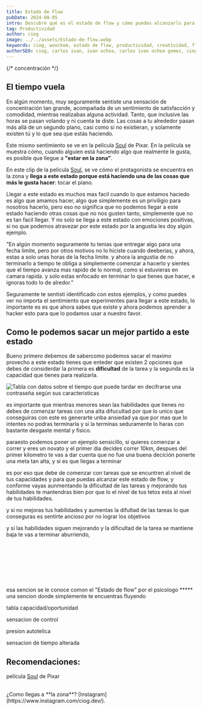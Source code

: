 ```yaml
---
title: Estado de Flow
pubDate: 2024-08-05
intro: Descubre qué es el estado de flow y cómo puedes alcanzarlo para ser mejor en tu productividad y creatividad.
tag: Productividad
author: ciog
image: ../../assets/Estado-de-flow.webp
keywords: ciog, woockom, estado de flow, productividad, creatividad, flujo, trabajo, concentración, motivación, desempeño, rendimiento, culiacán
authorSEO: ciog, carlos ivan, ivan ochoa, carlos ivan ochoa gomez, ciog.dev
---
```







{/* concentración  */}

## El tiempo vuela


En algún momento, muy seguramente sentiste una sensación de concentración tan grande, acompañada de un sentimiento de satisfacción y comodidad, 
mientras realizabas alguna actividad. Tanto, que inclusive las horas se pasan volando y ni cuenta te diste. Las cosas a tu alrededor pasan más allá de un segundo plano, 
casi como si no existieran, y solamente existen tú y lo que sea que estás haciendo.


Este mismo sentimiento se ve en la película 
<a href="https://www.disneyplus.com/es-419/browse/entity-02a00d44-4607-4866-862f-9d260a8dbdca" target="_blank">Soul</a> de Pixar. En la película se muestra cómo, cuando 
alguien está haciendo algo que realmente le gusta, es posible que llegue a **"estar en la zona"**.

En este clip de la película 
<a href="https://www.disneyplus.com/es-419/browse/entity-02a00d44-4607-4866-862f-9d260a8dbdca" target="_blank">Soul</a>, se ve cómo el protagonista se encuentra en 
la zona y **llega a este estado porque está haciendo una de las cosas que más le gusta hacer**: tocar el piano.


<YoutubeVideo url="https://www.youtube.com/watch?v=pLVpJAVS27A"/>

Llegar a este estado es muchos mas facil cuando lo que estamos haciedo es algo que amamos hacer, algo que simplemente es un priviligio para nosotros hacerlo,
pero eso no significa que no podemos llegar a este estado haciendo otras cosas que no nos gusten tanto, simplemente que no es tan facil llegar.
Y no solo se llega a este estado con emociones positivas, si no que podemos atravezar por este estado por la angustia les doy algún ejemplo.

"En algún momento seguramente tu tenias que entregar algo para una fecha limite, pero por otros motivos no lo hiciste cuando deeberias, y ahora, estas a 
solo unas horas de la fecha limite. y ahora la angustia de no terminarlo a tiempo te obliga a simplemente comenzar a hacerlo y sientes que el tiempo 
avanza mas rapido de lo normal, como si estuvieras en camara rapida. y solo estas enfocado en terminar lo que tienes que hacer, e ignoras todo lo de alredor."

Seguramente te sentisti identificado con estos ejemplos, y como puedes ver no importa el sentimiento que experimentes para llegar a este estado, lo importante es
es que ahora sabes que existe y ahora podemos aprender a hacker esto para que lo podamos usar a nuestro favor.


## Como le podemos sacar un mejor partido a este estado

Bueno primero debemos de sabercomo podemos sacar el maximo provecho a este estado tienes que enteder que existen 2 opciones que debes de considerdar la primera es
**dificultad** de la tarea y la segunda es la capacidad que tienes para realizarla.

<Image src="https://res.cloudinary.com/dx7uimym1/image/upload/v1723079199/CIOG/Tabla-de-flow.png" width={500} height={500} alt="Tabla con datos sobre el tiempo que puede tardar en decifrarse una contraseña según sus caracteristicas"/>

es importante que mientras menores sean las habilidades que tienes no debes de comenzar tareas con una alta difucultad por que lo unico que conseguiras con este es
generarte unba ansiedad ya que por mas que lo intentes no podras terminarla  y si la terminas seduramente lo haras con bastante desgaste mental y fisico.

paraesto podemos poner un ejemplo sensicillo, si quieres comenzar a correr y eres un novato y el primer dia decides correr 10km, despues del primer kilometro 
te vas a dar cuenta que no fue una buena decición ponerte una meta tan alta, y si es que llegas a terminar



es por eso que debe de comenzar con tareas que se encuntren al nivel de tus capacidades y para que puedas alcanzar este estado de flow, y conforme vayas aunmentando
la dificultad de las tareas y mejorando tus habilidades te mantendras bien por que lo el nivel de tus tetos esta al nivel de tus habilidades.

y si no mejoras tus habilidades y aumentas la difultad de las tareas lo que conseguras es sentirte ancioso por no lograr  los objetivos 

y si las habilidades siguen mejorando y la dificultad de la tarea se mantiene baja te vas a terminar aburriendo,





<br/>
<br/>
<br/>
<br/>
<br/>
<br/>




esa sencion se le conoce comon el "Estado de flow" por el psicologo *****
una sencion donde simplemente te encuentras fluyendo 






tabla capacidad/oportunidad


sensacion de control

presion autotelica

sensacion de tiempo alterada

## Recomendaciones:
película <a href="https://www.disneyplus.com/es-419/browse/entity-02a00d44-4607-4866-862f-9d260a8dbdca" target="_blank">Soul</a> de Pixar
<YoutubeVideo url="https://www.youtube.com/watch?v=3QIdlo4uIVg"/>

<br/>
¿Como llegas a **la zona**? [Instagram](https://www.instagram.com/ciog.dev/).